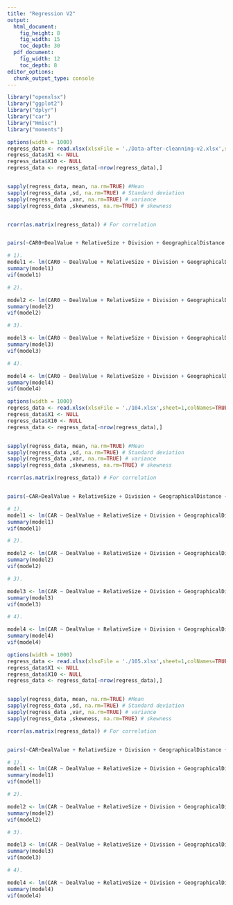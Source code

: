 ```yaml
---
title: "Regression V2"
output:
  html_document:
    fig_height: 8
    fig_width: 15
    toc_depth: 30
  pdf_document: 
    fig_width: 12
    toc_depth: 8
editor_options: 
  chunk_output_type: console
---
```


```r

library("openxlsx")
library("ggplot2")
library("dplyr")
library("car")
library("Hmisc")
library("moments")
```

```r
options(width = 1000)
regress_data <- read.xlsx(xlsxFile = './Data-after-cleanning-v2.xlsx',sheet=1,colNames=TRUE)
regress_data$X1 <- NULL
regress_data$X10 <- NULL
regress_data <- regress_data[-nrow(regress_data),]


sapply(regress_data, mean, na.rm=TRUE) #Mean
sapply(regress_data ,sd, na.rm=TRUE) # Standard deviation
sapply(regress_data ,var, na.rm=TRUE) # variance
sapply(regress_data ,skewness, na.rm=TRUE) # skewness


rcorr(as.matrix(regress_data)) # For correlation


pairs(~CAR0+DealValue + RelativeSize + Division + GeographicalDistance + Premium + UncertaintyAvoidance + Individualism + Premium, data=regress_data, main="Scatterplots")

# 1). 
model1 <- lm(CAR0 ~ DealValue + RelativeSize + Division + GeographicalDistance, data=regress_data)
summary(model1)
vif(model1)

# 2). 

model2 <- lm(CAR0 ~ DealValue + RelativeSize + Division + GeographicalDistance + Premium, data=regress_data)
summary(model2)
vif(model2)

# 3).

model3 <- lm(CAR0 ~ DealValue + RelativeSize + Division + GeographicalDistance + Premium + UncertaintyAvoidance + Individualism, data=regress_data)
summary(model3)
vif(model3)

# 4). 

model4 <- lm(CAR0 ~ DealValue + RelativeSize + Division + GeographicalDistance + Premium + UncertaintyAvoidance + Individualism +Premium*UncertaintyAvoidance + Premium*Individualism, data=regress_data)
summary(model4)
vif(model4)
```

```r
options(width = 1000)
regress_data <- read.xlsx(xlsxFile = './104.xlsx',sheet=1,colNames=TRUE)
regress_data$X1 <- NULL
regress_data$X10 <- NULL
regress_data <- regress_data[-nrow(regress_data),]


sapply(regress_data, mean, na.rm=TRUE) #Mean
sapply(regress_data ,sd, na.rm=TRUE) # Standard deviation
sapply(regress_data ,var, na.rm=TRUE) # variance
sapply(regress_data ,skewness, na.rm=TRUE) # skewness

rcorr(as.matrix(regress_data)) # For correlation


pairs(~CAR+DealValue + RelativeSize + Division + GeographicalDistance + Premium + UncertaintyAvoidance + Individualism +Premium,data=regress_data, main="Scatterplots")

# 1). 
model1 <- lm(CAR ~ DealValue + RelativeSize + Division + GeographicalDistance, data=regress_data)
summary(model1)
vif(model1)

# 2). 

model2 <- lm(CAR ~ DealValue + RelativeSize + Division + GeographicalDistance + Premium, data=regress_data)
summary(model2)
vif(model2)

# 3).

model3 <- lm(CAR ~ DealValue + RelativeSize + Division + GeographicalDistance + Premium + UncertaintyAvoidance + Individualism, data=regress_data)
summary(model3)
vif(model3)

# 4). 

model4 <- lm(CAR ~ DealValue + RelativeSize + Division + GeographicalDistance + Premium + UncertaintyAvoidance + Individualism +Premium*UncertaintyAvoidance + Premium*Individualism, data=regress_data)
summary(model4)
vif(model4)

```


```r
options(width = 1000)
regress_data <- read.xlsx(xlsxFile = './105.xlsx',sheet=1,colNames=TRUE)
regress_data$X1 <- NULL
regress_data$X10 <- NULL
regress_data <- regress_data[-nrow(regress_data),]


sapply(regress_data, mean, na.rm=TRUE) #Mean
sapply(regress_data ,sd, na.rm=TRUE) # Standard deviation
sapply(regress_data ,var, na.rm=TRUE) # variance
sapply(regress_data ,skewness, na.rm=TRUE) # skewness

rcorr(as.matrix(regress_data)) # For correlation


pairs(~CAR+DealValue + RelativeSize + Division + GeographicalDistance + Premium + UncertaintyAvoidance + Individualism +Premium,data=regress_data, main="Scatterplots")

# 1). 
model1 <- lm(CAR ~ DealValue + RelativeSize + Division + GeographicalDistance, data=regress_data)
summary(model1)
vif(model1)

# 2). 

model2 <- lm(CAR ~ DealValue + RelativeSize + Division + GeographicalDistance + Premium, data=regress_data)
summary(model2)
vif(model2)

# 3).

model3 <- lm(CAR ~ DealValue + RelativeSize + Division + GeographicalDistance + Premium + UncertaintyAvoidance + Individualism, data=regress_data)
summary(model3)
vif(model3)

# 4). 

model4 <- lm(CAR ~ DealValue + RelativeSize + Division + GeographicalDistance + Premium + UncertaintyAvoidance + Individualism +Premium*UncertaintyAvoidance + Premium*Individualism, data=regress_data)
summary(model4)
vif(model4)
```